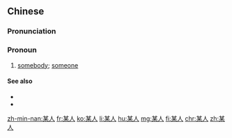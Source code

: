==Chinese==
{{zh-forms}}

===Pronunciation===
{{zh-pron
|m=mǒurén
|c=mau5 jan4
|h=pfs=mêu-ngìn
|mn=bó͘-lâng
|cat=pron
}}

===Pronoun===
{{zh-pronoun}}

# [[somebody]]; [[someone]]

====See also====
* {{zh-l|某個}}
* {{zh-l|某事}}

[[zh-min-nan:某人]]
[[fr:某人]]
[[ko:某人]]
[[li:某人]]
[[hu:某人]]
[[mg:某人]]
[[fi:某人]]
[[chr:某人]]
[[zh:某人]]